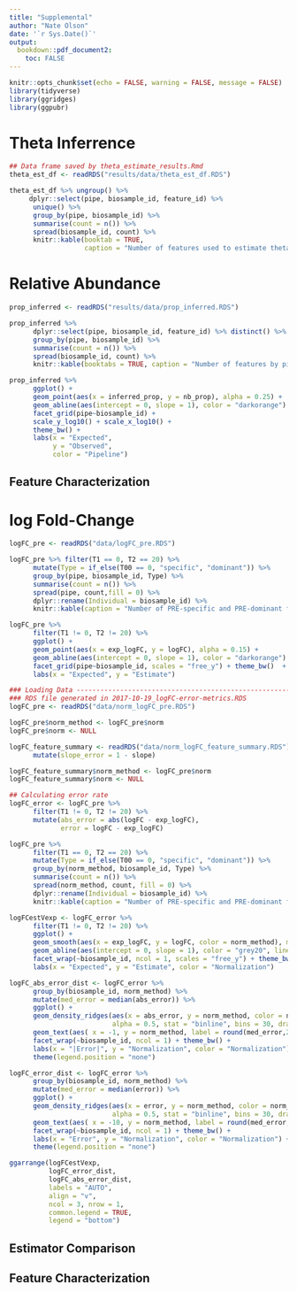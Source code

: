 ```yaml
---
title: "Supplemental"
author: "Nate Olson"
date: '`r Sys.Date()`'
output:
  bookdown::pdf_document2:
    toc: FALSE
---
```

```r
knitr::opts_chunk$set(echo = FALSE, warning = FALSE, message = FALSE)
library(tidyverse)
library(ggridges)
library(ggpubr)
```


# Theta Inferrence
```r
## Data frame saved by theta_estimate_results.Rmd
theta_est_df <- readRDS("results/data/theta_est_df.RDS")
```


```r
theta_est_df %>% ungroup() %>%
     dplyr::select(pipe, biosample_id, feature_id) %>%
      unique() %>%
      group_by(pipe, biosample_id) %>%
      summarise(count = n()) %>%
      spread(biosample_id, count) %>%
      knitr::kable(booktab = TRUE,
                   caption = "Number of features used to estimate theta by biological replicate and pipeline.")
```

\pagebreak

# Relative Abundance
```r
prop_inferred <- readRDS("results/data/prop_inferred.RDS")
```

```r
prop_inferred %>%
      dplyr::select(pipe, biosample_id, feature_id) %>% distinct() %>%
      group_by(pipe, biosample_id) %>%
      summarise(count = n()) %>%
      spread(biosample_id, count) %>%
      knitr::kable(booktabs = TRUE, caption = "Number of features by pipeline and individual used in the relative abundance error rate analysis.")
```

```r
prop_inferred %>%
      ggplot() +
      geom_point(aes(x = inferred_prop, y = nb_prop), alpha = 0.25) +
      geom_abline(aes(intercept = 0, slope = 1), color = "darkorange") +
      facet_grid(pipe~biosample_id) +
      scale_y_log10() + scale_x_log10() +
      theme_bw() +
      labs(x = "Expected",
           y = "Observed",
           color = "Pipeline")
```


## Feature Characterization

\pagebreak

# log Fold-Change
```r
logFC_pre <- readRDS("data/logFC_pre.RDS")
```

```r
logFC_pre %>% filter(T1 == 0, T2 == 20) %>%
      mutate(Type = if_else(T00 == 0, "specific", "dominant")) %>%
      group_by(pipe, biosample_id, Type) %>%
      summarise(count = n()) %>%
      spread(pipe, count,fill = 0) %>%
      dplyr::rename(Individual = biosample_id) %>%
      knitr::kable(caption = "Number of PRE-specific and PRE-dominant features by individual and pipeline", booktabs = TRUE)
```

```r
logFC_pre %>%
      filter(T1 != 0, T2 != 20) %>%
      ggplot() +
      geom_point(aes(x = exp_logFC, y = logFC), alpha = 0.15) +
      geom_abline(aes(intercept = 0, slope = 1), color = "darkorange") +
      facet_grid(pipe~biosample_id, scales = "free_y") + theme_bw()  +
      labs(x = "Expected", y = "Estimate")
```

```r
### Loading Data ---------------------------------------------------------------
### RDS file generated in 2017-10-19_logFC-error-metrics.RDS
logFC_pre <- readRDS("data/norm_logFC_pre.RDS")

logFC_pre$norm_method <- logFC_pre$norm
logFC_pre$norm <- NULL

logFC_feature_summary <- readRDS("data/norm_logFC_feature_summary.RDS") %>%
      mutate(slope_error = 1 - slope)

logFC_feature_summary$norm_method <- logFC_pre$norm
logFC_feature_summary$norm <- NULL

## Calculating error rate
logFC_error <- logFC_pre %>%
      filter(T1 != 0, T2 != 20) %>%
      mutate(abs_error = abs(logFC - exp_logFC),
             error = logFC - exp_logFC)
```

```r
logFC_pre %>%
      filter(T1 == 0, T2 == 20) %>%
      mutate(Type = if_else(T00 == 0, "specific", "dominant")) %>%
      group_by(norm_method, biosample_id, Type) %>%
      summarise(count = n()) %>%
      spread(norm_method, count, fill = 0) %>%
      dplyr::rename(Individual = biosample_id) %>%
      knitr::kable(caption = "Number of PRE-specific and PRE-dominant features by individual and normalization method for Mothur", booktabs = TRUE)
```

```r
logFCestVexp <- logFC_error %>%
      filter(T1 != 0, T2 != 20) %>%
      ggplot() +
      geom_smooth(aes(x = exp_logFC, y = logFC, color = norm_method), method = "lm") +
      geom_abline(aes(intercept = 0, slope = 1), color = "grey20", linetype = 2) +
      facet_wrap(~biosample_id, ncol = 1, scales = "free_y") + theme_bw()  +
      labs(x = "Expected", y = "Estimate", color = "Normalization")

logFC_abs_error_dist <- logFC_error %>%
      group_by(biosample_id, norm_method) %>%
      mutate(med_error = median(abs_error)) %>%
      ggplot() +
      geom_density_ridges(aes(x = abs_error, y = norm_method, color = norm_method),
                          alpha = 0.5, stat = "binline", bins = 30, draw_baseline = FALSE)  +
      geom_text(aes( x = -1, y = norm_method, label = round(med_error,2))) +
      facet_wrap(~biosample_id, ncol = 1) + theme_bw() +
      labs(x = "|Error|", y = "Normalization", color = "Normalization") +
      theme(legend.position = "none")

logFC_error_dist <- logFC_error %>%
      group_by(biosample_id, norm_method) %>%
      mutate(med_error = median(error)) %>%
      ggplot() +
      geom_density_ridges(aes(x = error, y = norm_method, color = norm_method),
                          alpha = 0.5, stat = "binline", bins = 30, draw_baseline = FALSE)  +
      geom_text(aes( x = -10, y = norm_method, label = round(med_error,2))) +
      facet_wrap(~biosample_id, ncol = 1) + theme_bw() +
      labs(x = "Error", y = "Normalization", color = "Normalization") +
      theme(legend.position = "none")

ggarrange(logFCestVexp,
          logFC_error_dist,
          logFC_abs_error_dist,
          labels = "AUTO",
          align = "v",
          ncol = 3, nrow = 1,
          common.legend = TRUE,
          legend = "bottom")
```

## Estimator Comparison

## Feature Characterization

